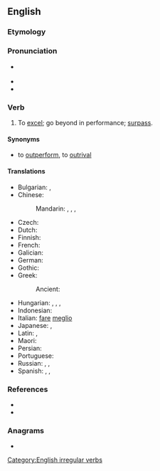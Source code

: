 ==English==

===Etymology===
{{prefix|en|out|do}}

===Pronunciation===
* {{a|US}} {{IPA|en|/aʊtˈdu/}}
* {{audio|en|LL-Q1860 (eng)-Vealhurl-outdo.wav|Audio (Southern England)}}
* {{rhymes|en|u|s=2}}

===Verb===
{{en-verb|outdoes|outdoing|outdid|outdone}}

# {{lb|en|transitive}} To [[excel]]; go beyond in performance; [[surpass]].
#:{{ux|en|You've '''outdone''' yourself—another personal best!}}

====Synonyms====
* {{sense|to surpass}} to [[outperform]], to [[outrival]]

====Translations====
{{trans-top|to go beyond}}
* Bulgarian: {{t+|bg|надминавам}}, {{t+|bg|превъзхождам}}
* Chinese:
*: Mandarin: {{t+|cmn|超過|sc=Hani}}, {{t+|cmn|超过|tr=chāoguò|sc=Hani}}, {{t+|cmn|勝過|sc=Hani}}, {{t+|cmn|胜过|tr=shèngguò|sc=Hani}}
* Czech: {{t+|cs|překonat}}
* Dutch: {{t+|nl|overtreffen}}
* Finnish: {{t+|fi|päihittää}}
* French: {{t+|fr|surpasser}}
* Galician: {{t+|gl|superar}}
* German: {{t+|de|übertreffen}}
* Gothic: {{t|got|𐍆𐌰𐌿𐍂𐌰𐍂𐌰𐌷𐌽𐌾𐌰𐌽|tr=faurarahnjan}}
* Greek:
*: Ancient: {{t|grc|ὑπερβάλλω}}
{{trans-mid}}
* Hungarian: {{t+|hu|felülmúl}}, {{t+|hu|túltesz}}, {{t+|hu|túlszárnyal}}, {{t|hu|lepipál}}
* Indonesian: {{t+|id|lampau|alt=melampaui}}
* Italian: [[fare]] [[meglio]]
* Japanese: {{t+|ja|凌ぐ|tr=しのぐ, shinogu}}, {{t|ja|打ち勝つ|tr=うちかつ, uchikatsu}}
* Latin: {{t|la|superō}}, {{t|la|praecellō}}
* Maori: {{t|mi|pahika}}
* Persian: {{t-check|fa|بهتر انجام دادن از کسی دیگر}}
* Portuguese: {{t+|pt|superar}}
* Russian: {{t+|ru|превосходи́ть|impf}}, {{t+|ru|превзойти́|pf}}, {{t+|ru|перещеголя́ть|pf}}
* Spanish: {{t+|es|exceder}}, {{t+|es|sobrepasar}}, {{t+|es|pasar}}
{{trans-bottom}}

===References===
* {{R:Century 1911}}
* {{R:Webster 1913}}

===Anagrams===
* {{anagrams|en|a=dootu|do out}}

[[Category:English irregular verbs]]